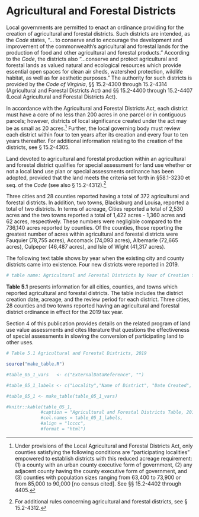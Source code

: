 # Agricultural and Forestal Districts

Local governments are permitted to enact an ordinance providing for the creation of agricultural and forestal districts. Such districts are intended, as the *Code* states, "... to conserve and to encourage the development and improvement of the commonwealth's agricultural and forestal lands for the production of food and other agricultural and forestal products." According to the *Code*, the districts also "...conserve and protect agricultural and forestal lands as valued natural and ecological resources which provide essential open spaces for clean air sheds, watershed protection, wildlife habitat, as well as for aesthetic purposes." The authority for such districts is provided by the *Code of Virginia*, §§ 15.2-4300 through 15.2-4314 (Agricultural and Forestal Districts Act) and §§ 15.2-4400 through 15.2-4407 (Local Agricultural and Forestal Districts Act). 

In accordance with the Agricultural and Forestal Districts Act, each district must have a core of no less than 200 acres in one parcel or in contiguous parcels; however, districts of local significance created under the act may be as small as 20 acres.[^05-1] Further, the local governing body must review each district within four to ten years after its creation and every four to ten years thereafter. For additional information relating to the creation of the districts, see § 15.2-4305. 

Land devoted to agricultural and forestal production within an agricultural and forestal district qualifies for special assessment for land use whether or not a local land use plan or special assessments ordinance has been adopted, provided that the land meets the criteria set forth in §58.1-3230 et seq. of the *Code* (see also § 15.2-4312).[^05-2]

Three cities and 28 counties reported having a total of 372 agricultural and forestal districts. In addition, two towns, Blacksburg and Louisa, reported a total of two districts. In terms of acreage, Cities reported a total of 2,530 acres and the two towns reported a total of 1,422 acres - 1,360 acres and 62 acres, respectively. These numbers were negligible compared to the 736,140 acres reported by counties. Of the counties, those reporting the greatest number of acres within agricultural and forestal districts were Fauquier (78,755 acres), Accomack (74,093 acres), Albemarle (72,665 acres), Culpeper (46,487 acres), and Isle of Wight (41,317 acres). 

The following text table shows by year when the existing city and county districts came into existence. Four new districts were reported in 2019. 

```r
# table name: Agricultural and Forestal Districts by Year of Creation for Cities and Counties, 1978 and 2019
```

**Table 5.1** presents information for all cities, counties, and towns which reported agricultural and forestal districts. The table includes the district creation date, acreage, and the review period for each district. Three cities, 28 counties and two towns reported having an agricultural and forestal district ordinance in effect for the 2019 tax year. 

Section 4 of this publication provides details on the related program of land use value assessments and cites literature that questions the effectiveness of special assessments in slowing the conversion of participating land to other uses. 

```r
# Table 5.1 Agricultural and Forestal Districts, 2019
```

```r
source("make_table.R")
```

```r
#table_05_1_vars   <- c("ExternalDataReference", "")

#table_05_1_labels <- c("Locality","Name of District", "Date Created", "Review Period (Years)", "Acreage") 

#table_05_1 <- make_table(table_05_1_vars)

#knitr::kable(table_05_1, 
             #caption = "Agricultural and Forestal Districts Table, 2019", 
             #col.names = table_05_1_labels, 
             #align = "lcccc",
             #format = "html")
```


[^05-1]: Under provisions of the Local Agricultural and Forestal Districts Act, only counties satisfying the following conditions are "participating localities" empowered to establish districts with this reduced acreage requirement: (1) a county with an urban county executive form of government, (2) any adjacent county having the county executive form of government, and (3) counties with population sizes ranging from 63,400 to 73,900 or from 85,000 to 90,000 [no census cited]. See §§ 15.2-4402 through 4405. 


[^05-2]: For additional rules concerning agricultural and forestal districts, see § 15.2-4312. 
